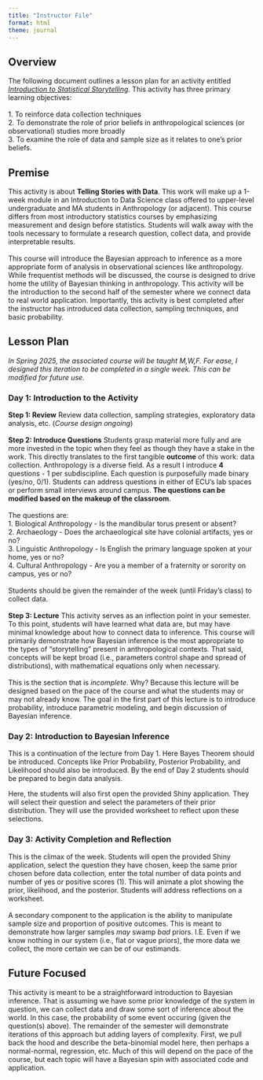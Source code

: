 ```yaml
---
title: "Instructor File"
format: html
theme: journal
---
```


## Overview

The following document outlines a lesson plan for an activity entitled [*Introduction to Statistical Storytelling*]{.underline}. This activity has three primary learning objectives:\
\
1. To reinforce data collection techniques\
2. To demonstrate the role of prior beliefs in anthropological sciences (or observational) studies more broadly\
3. To examine the role of data and sample size as it relates to one's prior beliefs.

## Premise

This activity is about **Telling Stories with Data**. This work will make up a 1-week module in an Introduction to Data Science class offered to upper-level undergraduate and MA students in Anthropology (or adjacent). This course differs from most introductory statistics courses by emphasizing measurement and design before statistics. Students will walk away with the tools necessary to formulate a research question, collect data, and provide interpretable results.\
\
This course will introduce the Bayesian approach to inference as a more appropriate form of analysis in observational sciences like anthropology. While frequentist methods will be discussed, the course is designed to drive home the utility of Bayesian thinking in anthropology. This activity will be the introduction to the second half of the semester where we connect data to real world application. Importantly, this activity is best completed after the instructor has introduced data collection, sampling techniques, and basic probability.

## Lesson Plan

*In Spring 2025, the associated course will be taught M,W,F. For ease, I designed this iteration to be completed in a single week. This can be modified for future use.*

### Day 1: Introduction to the Activity 
**Step 1: Review** Review data collection, sampling strategies, exploratory data analysis, etc. (*Course design ongoing*)\
\
**Step 2: Introduce Questions** Students grasp material more fully and are more invested in the topic when they feel as though they have a stake in the work. This directly translates to the first tangible **outcome** of this work: data collection. Anthropology is a diverse field. As a result I introduce **4** questions - 1 per subdiscipline. Each question is purposefully made binary (yes/no, 0/1). Students can address questions in either of ECU's lab spaces or perform small interviews around campus. **The questions can be modified based on the makeup of the classroom**.\
\
The questions are:  
1. Biological Anthropology - Is the mandibular torus present or absent?  
2. Archaeology - Does the archaeological site have colonial artifacts, yes or no?  
3. Linguistic Anthropology - Is English the primary language spoken at your home, yes or no?  
4. Cultural Anthropology - Are you a member of a fraternity or sorority on campus, yes or no?  
\
Students should be given the remainder of the week (until Friday's class) to collect data.\
\
**Step 3: Lecture** This activity serves as an inflection point in your semester. To this point, students will have learned what data are, but may have minimal knowledge about how to connect data to inference. This course will primarily demonstrate how Bayesian inference is the most appropriate to the types of "storytelling" present in anthropological contexts. That said, concepts will be kept broad (i.e., parameters control shape and spread of distributions), with mathematical equations only when necessary.\
\
This is the section that is *incomplete*. Why? Because this lecture will be designed based on the pace of the course and what the students may or may not already know. The goal in the first part of this lecture is to introduce probability, introduce parametric modeling, and begin discussion of Bayesian inference.

### Day 2: Introduction to Bayesian Inference

This is a continuation of the lecture from Day 1. Here Bayes Theorem should be introduced. Concepts like Prior Probability, Posterior Probability, and Likelihood should also be introduced. By the end of Day 2 students should be prepared to begin data analysis.\

Here, the students will also first open the provided Shiny application. They will select their question and select the parameters of their prior distribution. They will use the provided worksheet to reflect upon these selections.

### Day 3: Activity Completion and Reflection

This is the climax of the week. Students will open the provided Shiny application, select the question they have chosen, keep the same prior chosen before data collection, enter the total number of data points and number of yes or positive scores (1). This will animate a plot showing the prior, likelihood, and the posterior. Students will address reflections on a worksheet.\
\
A secondary component to the application is the ability to manipulate sample size and proportion of positive outcomes. This is meant to demonstrate how larger samples *may* swamp *bad* priors. I.E. Even if we know nothing in our system (i.e., flat or vague priors), the more data we collect, the more certain we can be of our estimands.

## Future Focused

This activity is meant to be a straightforward introduction to Bayesian inference. That is assuming we have some prior knowledge of the system in question, we can collect data and draw some sort of inference about the world. In this case, the probability of some event occuring (given the question(s) above). The remainder of the semester will demonstrate iterations of this approach but adding layers of complexity. First, we pull back the hood and describe the beta-binomial model here, then perhaps a normal-normal, regression, etc. Much of this will depend on the pace of the course, but each topic will have a Bayesian spin with associated code and application. 
